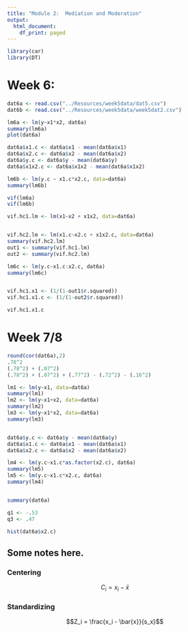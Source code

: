 ```yaml
---
title: "Module 2:  Mediation and Moderation"
output:
  html_document:
    df_print: paged
---
```


```r
library(car)
library(DT)
```


# Week 6:  

```r
dat6a <- read.csv("../Resources/week5data/dat5.csv")
dat6b <- read.csv("../Resources/week5data/week5dat2.csv")

lm6a <- lm(y~x1*x2, dat6a)
summary(lm6a)
plot(dat6a)

dat6a$x1.c <- dat6a$x1 - mean(dat6a$x1)
dat6a$x2.c <- dat6a$x2 - mean(dat6a$x2)
dat6a$y.c <- dat6a$y - mean(dat6a$y)
dat6a$x1x2.c <- dat6a$x1x2 - mean(dat6a$x1x2)

lm6b <- lm(y.c ~ x1.c*x2.c, data=dat6a)
summary(lm6b)

vif(lm6a)
vif(lm6b)

vif.hc1.lm <- lm(x1~x2 + x1x2, data=dat6a)


vif.hc2.lm <- lm(x1.c~x2.c + x1x2.c, data=dat6a)
summary(vif.hc2.lm)
out1 <- summary(vif.hc1.lm)
out2 <- summary(vif.hc2.lm)

lm6c <- lm(y.c~x1.c:x2.c, dat6a)
summary(lm6c)


vif.hc1.x1 <- (1/(1-out1$r.squared))
vif.hc1.x1.c <- (1/(1-out2$r.squared))

vif.hc1.x1.c

```

# Week 7/8

```r
round(cor(dat6a),2)
.78^2
(.78^2) + (.07^2)
(.78^2) + (.07^2) + (.77^2) - (.72^2) - (.16^2)

lm1 <- lm(y~x1, data=dat6a)
summary(lm1)
lm2 <- lm(y~x1+x2, data=dat6a)
summary(lm2)
lm3 <- lm(y~x1*x2, data=dat6a)
summary(lm3)


dat6a$y.c <- dat6a$y - mean(dat6a$y)
dat6a$x1.c <- dat6a$x1 - mean(dat6a$x1)
dat6a$x2.c <- dat6a$x2 - mean(dat6a$x2)

lm4 <- lm(y.c~x1.c*as.factor(x2.c), dat6a)
summary(lm5)
lm5 <- lm(y.c~x1.c*x2.c, dat6a)
summary(lm4)


summary(dat6a)

q1 <- -.53
q3 <- .47

hist(dat6a$x2.c)

```
## Some notes here.

### Centering
$$C_i = x_i - \bar{x}$$


### Standardizing
$$Z_i = \frac{x_i - \bar{x}}{s_x}$$


